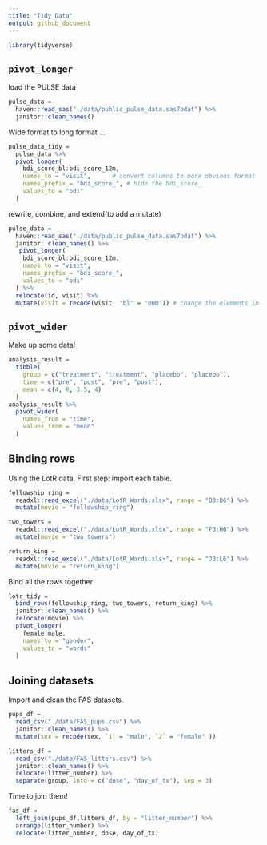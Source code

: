 ```yaml
---
title: "Tidy Data"
output: github_document
---
```


```r
library(tidyverse)
```

## `pivot_longer`

load the PULSE data

```r
pulse_data = 
  haven::read_sas("./data/public_pulse_data.sas7bdat") %>% 
  janitor::clean_names()
```

Wide format to long format ...
```r
pulse_data_tidy = 
  pulse_data %>% 
  pivot_longer(
    bdi_score_bl:bdi_score_12m,
    names_to = "visit",      # convert columns to more obvious format
    names_prefix = "bdi_score_", # hide the bdi_score_
    values_to = "bdi"
  )
```
rewrite, combine, and extend(to add a mutate)
```r
pulse_data = 
  haven::read_sas("./data/public_pulse_data.sas7bdat") %>% 
  janitor::clean_names() %>% 
   pivot_longer(
    bdi_score_bl:bdi_score_12m,
    names_to = "visit",
    names_prefix = "bdi_score_",
    values_to = "bdi"
  ) %>% 
  relocate(id, visit) %>% 
  mutate(visit = recode(visit, "bl" = "00m")) # change the elements in each columns.
```

## `pivot_wider`

Make up some data!

```r
analysis_result = 
  tibble(
    group = c("treatment", "treatment", "placebo", "placebo"),
    time = c("pre", "post", "pre", "post"),
    mean = c(4, 8, 3.5, 4)
  )
analysis_result %>% 
  pivot_wider(
    names_from = "time",
    values_from = "mean"
  )
```

## Binding rows

Using the LotR data.
First step: import each table.

```r
fellowship_ring = 
  readxl::read_excel("./data/LotR_Words.xlsx", range = "B3:D6") %>% 
  mutate(movie = "fellowship_ring")

two_towers = 
  readxl::read_excel("./data/LotR_Words.xlsx", range = "F3:H6") %>% 
  mutate(movie = "two_towers")

return_king = 
  readxl::read_excel("./data/LotR_Words.xlsx", range = "J3:L6") %>% 
  mutate(movie = "return_king")
```

Bind all the rows together

```r
lotr_tidy = 
  bind_rows(fellowship_ring, two_towers, return_king) %>% 
  janitor::clean_names() %>% 
  relocate(movie) %>% 
  pivot_longer(
    female:male,
    names_to = "gender",
    values_to = "words"
  )
```

## Joining datasets

Import and clean the FAS datasets.

```r
pups_df = 
  read_csv("./data/FAS_pups.csv") %>% 
  janitor::clean_names() %>% 
  mutate(sex = recode(sex, `1` = "male", `2` = "female" ))

litters_df = 
  read_csv("./data/FAS_litters.csv") %>% 
  janitor::clean_names() %>% 
  relocate(litter_number) %>% 
  separate(group, into = c("dose", "day_of_tx"), sep = 3)
```

Time to join them!

```r
fas_df = 
  left_join(pups_df,litters_df, by = "litter_number") %>% 
  arrange(litter_number) %>% 
  relocate(litter_number, dose, day_of_tx)
```





